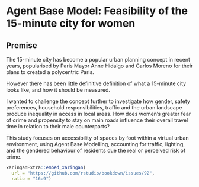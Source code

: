 # Agent Base Model: Feasibility of the 15-minute city for women

## Premise

The 15-minute city has become a popular urban planning concept in recent years, popularised by Paris Mayor Anne Hidalgo and Carlos Moreno for their plans to created a polycentric Paris.

However there has been little definitive definition of what a 15-minute city looks like, and how it should be measured.

I wanted to challenge the concept further to investigate how gender, safety preferences, household responsibilities, traffic and the urban landscape produce inequality in access in local areas. How does women’s greater fear of crime and propensity to stay on main roads influence their overall travel time in relation to their male counterparts?


This study focuses on accessibility of spaces by foot within a virtual urban environment, using Agent Base Modelling, accounting for traffic, lighting, and the gendered behaviour of residents due the real or perceived risk of crime.

```r
xaringanExtra::embed_xaringan(
  url = "https://github.com/rstudio/bookdown/issues/92",
  ratio = "16:9")
```